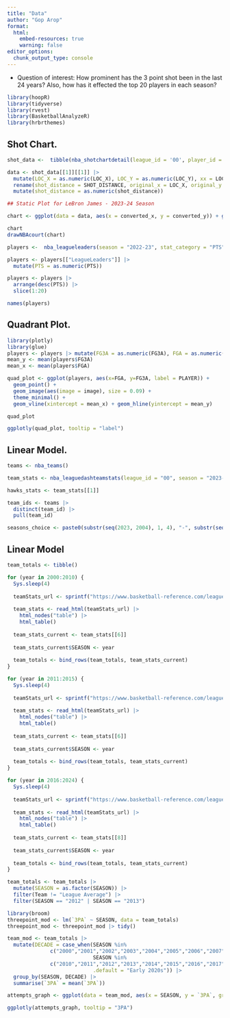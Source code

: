 ```yaml
---
title: "Data"
author: "Gop Arop"
format: 
  html:
    embed-resources: true
    warning: false
editor_options: 
  chunk_output_type: console
---
```


-   Question of interest: How prominent has the 3 point shot been in the last 24 years? Also, how has it effected the top 20 players in each season?

```r
library(hoopR)
library(tidyverse)
library(rvest)
library(BasketballAnalyzeR)
library(hrbrthemes)
```

## Shot Chart.
```r
shot_data <-  tibble(nba_shotchartdetail(league_id = '00', player_id = '2544', season = "2023-24"))

data <- shot_data[[1]][[1]] |> 
  mutate(LOC_X = as.numeric(LOC_X), LOC_Y = as.numeric(LOC_Y), xx = LOC_X/10, yy = LOC_Y/10 - 41.75) |> 
  rename(shot_distance = SHOT_DISTANCE, original_x = LOC_X, original_y = LOC_Y, converted_y = yy, converted_x = xx) |>
  mutate(shot_distance = as.numeric(shot_distance))
```

```r
## Static Plot for LeBron James - 2023-24 Season

chart <- ggplot(data = data, aes(x = converted_x, y = converted_y)) + geom_tile(aes(fill = shot_distance)) + coord_fixed()+ theme(panel.grid.major = element_blank(), panel.grid.minor = element_blank(), panel.background = element_rect(fill = "white"), axis.title = element_blank(), axis.text = element_blank(), axis.ticks = element_blank()) 

chart
drawNBAcourt(chart)
```

```r
players <-  nba_leagueleaders(season = "2022-23", stat_category = "PTS", per_mode = "PerGame")

players <- players[["LeagueLeaders"]] |>
  mutate(PTS = as.numeric(PTS))

players <- players |>
  arrange(desc(PTS)) |>
  slice(1:20)

names(players)
```


## Quadrant Plot.
```r
library(plotly)
library(glue)
players <- players |> mutate(FG3A = as.numeric(FG3A), FGA = as.numeric(FGA)) |> mutate(image = sprintf("https://cdn.nba.com/headshots/nba/latest/260x190/%s.png", PLAYER_ID))
mean_y <- mean(players$FG3A)
mean_x <- mean(players$FGA)

quad_plot <- ggplot(players, aes(x=FGA, y=FG3A, label = PLAYER)) +
  geom_point() + 
  geom_image(aes(image = image), size = 0.09) +
  theme_minimal() +
  geom_vline(xintercept = mean_x) + geom_hline(yintercept = mean_y) 

quad_plot

ggplotly(quad_plot, tooltip = "label")
```

## Linear Model. 

```r
teams <- nba_teams()

team_stats <- nba_leaguedashteamstats(league_id = "00", season = "2023-24", team_id = "1610612737")

hawks_stats <- team_stats[[1]]
```

```r
team_ids <- teams |>
  distinct(team_id) |>
  pull(team_id)

seasons_choice <- paste0(substr(seq(2023, 2004), 1, 4), "-", substr(seq(2024, 2005), 3, 4)) |> as.factor()

```

## Linear Model

```r
team_totals <- tibble()

for (year in 2000:2010) {
  Sys.sleep(4)
  
  teamStats_url <- sprintf("https://www.basketball-reference.com/leagues/NBA_%s.html", year)
  
  team_stats <- read_html(teamStats_url) |> 
    html_nodes("table") |>
    html_table() 
  
  team_stats_current <- team_stats[[6]]
  
  team_stats_current$SEASON <- year
  
  team_totals <- bind_rows(team_totals, team_stats_current) 
}

for (year in 2011:2015) {
  Sys.sleep(4)
  
  teamStats_url <- sprintf("https://www.basketball-reference.com/leagues/NBA_%s.html", year)
  
  team_stats <- read_html(teamStats_url) |> 
    html_nodes("table") |>
    html_table() 
  
  team_stats_current <- team_stats[[6]]
  
  team_stats_current$SEASON <- year
  
  team_totals <- bind_rows(team_totals, team_stats_current) 
}

for (year in 2016:2024) {
  Sys.sleep(4)
  
  teamStats_url <- sprintf("https://www.basketball-reference.com/leagues/NBA_%s.html", year)
  
  team_stats <- read_html(teamStats_url) |> 
    html_nodes("table") |>
    html_table() 
  
  team_stats_current <- team_stats[[8]]
  
  team_stats_current$SEASON <- year
  
  team_totals <- bind_rows(team_totals, team_stats_current) 
}


```

```r
team_totals <- team_totals |>
  mutate(SEASON = as.factor(SEASON)) |>
  filter(Team != "League Average") |>
  filter(SEASON == "2012" | SEASON == "2013")
```


```r
library(broom)
threepoint_mod <- lm(`3PA` ~ SEASON, data = team_totals)
threepoint_mod <- threepoint_mod |> tidy()
```

```r
team_mod <- team_totals |>
  mutate(DECADE = case_when(SEASON %in%
              c("2000","2001","2002","2003","2004","2005","2006","2007","2008","2009") ~ "2000s",
                            SEASON %in%
              c("2010","2011","2012","2013","2014","2015","2016","2017","2018","2019") ~ "2010s",
                            .default = "Early 2020s")) |>
  group_by(SEASON, DECADE) |>
  summarise(`3PA` = mean(`3PA`))

attempts_graph <- ggplot(data = team_mod, aes(x = SEASON, y = `3PA`, group = DECADE)) + geom_point() + geom_line() + facet_grid(~DECADE, scales = "free_x") + theme_light()

ggplotly(attempts_graph, tooltip = "3PA")
```









